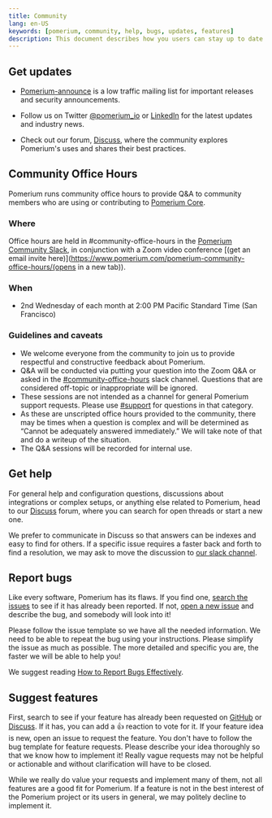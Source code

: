 ```yaml
---
title: Community
lang: en-US
keywords: [pomerium, community, help, bugs, updates, features]
description: This document describes how you users can stay up to date with pomerium, report issues, get help, and suggest new features.
---
```



## Get updates

- [Pomerium-announce](https://groups.google.com/forum/#!forum/pomerium-announce) is a low traffic mailing list for important releases and security announcements.

- Follow us on Twitter [@pomerium_io](https://twitter.com/pomerium_io) or [LinkedIn](https://www.linkedin.com/company/pomerium-inc) for the latest updates and industry news.

- Check out our forum, [Discuss](https://discuss.pomerium.com/), where the community explores Pomerium's uses and shares their best practices.


## Community Office Hours

Pomerium runs community office hours to provide Q&A to community members who are using or contributing to [Pomerium Core](https://github.com/pomerium).

### **Where**

Office hours are held in #community-office-hours in the [Pomerium Community Slack](https://slack.pomerium.io/), in conjunction with a Zoom video conference [(get an email invite here)](https://www.pomerium.com/pomerium-community-office-hours/(opens in a new tab)).

### **When**

- 2nd Wednesday of each month at 2:00 PM Pacific Standard Time (San Francisco)

### **Guidelines and caveats**

- We welcome everyone from the community to join us to provide respectful and constructive feedback about Pomerium.
- Q&A will be conducted via putting your question into the Zoom Q&A or asked in the [#community-office-hours](https://pomerium-io.slack.com/archives/C05BYLZF064) slack channel. Questions that are considered off-topic or inappropriate will be ignored.
- These sessions are not intended as a channel for general Pomerium support requests. Please use [#support](https://pomerium-io.slack.com/archives/CK92MUAES) for questions in that category.
- As these are unscripted office hours provided to the community, there may be times when a question is complex and will be determined as “Cannot be adequately answered immediately.” We will take note of that and do a writeup of the situation.
- The Q&A sessions will be recorded for internal use.


## Get help

For general help and configuration questions, discussions about integrations or complex setups, or anything else related to Pomerium, head to our [Discuss](https://discuss.pomerium.com/) forum, where you can search for open threads or start a new one.

We prefer to communicate in Discuss so that answers can be indexes and easy to find for others. If a specific issue requires a faster back and forth to find a resolution, we may ask to move the discussion to [our slack channel](https://slack.pomerium.io).

## Report bugs

Like every software, Pomerium has its flaws. If you find one, [search the issues](https://github.com/pomerium/pomerium/issues) to see if it has already been reported. If not, [open a new issue](https://github.com/pomerium/pomerium/issues/new) and describe the bug, and somebody will look into it!

Please follow the issue template so we have all the needed information. We need to be able to repeat the bug using your instructions. Please simplify the issue as much as possible. The more detailed and specific you are, the faster we will be able to help you!

We suggest reading [How to Report Bugs Effectively](http://www.chiark.greenend.org.uk/~sgtatham/bugs.html).

## Suggest features

First, search to see if your feature has already been requested on [GitHub](https://github.com/pomerium/pomerium/issues) or [Discuss](https://discuss.pomerium.com/). If it has, you can add a :+1: reaction to vote for it. If your feature idea is new, open an issue to request the feature. You don't have to follow the bug template for feature requests. Please describe your idea thoroughly so that we know how to implement it! Really vague requests may not be helpful or actionable and without clarification will have to be closed.

While we really do value your requests and implement many of them, not all features are a good fit for Pomerium. If a feature is not in the best interest of the Pomerium project or its users in general, we may politely decline to implement it.
